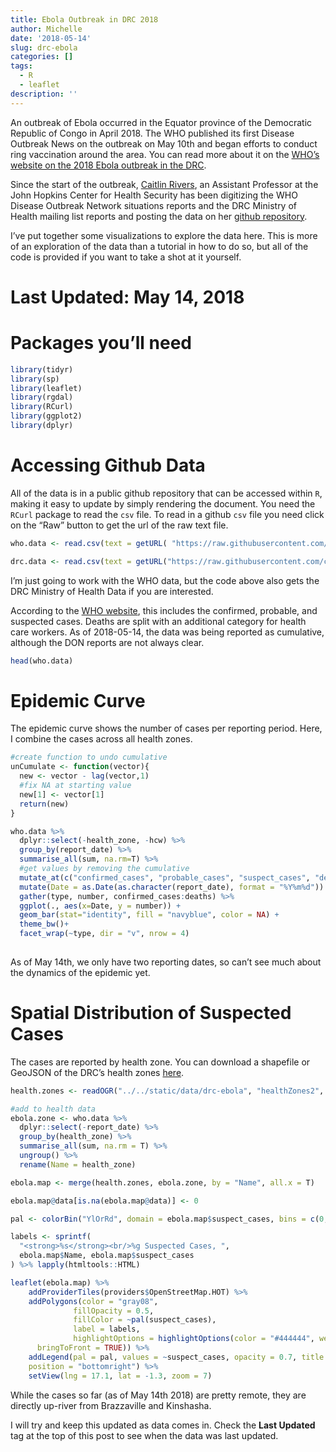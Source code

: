 ```yaml
---
title: Ebola Outbreak in DRC 2018
author: Michelle
date: '2018-05-14'
slug: drc-ebola
categories: []
tags:
  - R
  - leaflet
description: ''
---
```


An outbreak of Ebola occurred in the Equator province of the Democratic Republic of Congo in April 2018. The WHO published its first Disease Outbreak News on the outbreak on May 10th and began efforts to conduct ring vaccination around the area. You can read more about it on the [WHO's website on the 2018 Ebola outbreak in the DRC](http://www.who.int/ebola/situation-reports/drc-2018/en/).

Since the start of the outbreak, [Caitlin Rivers](https://www.jhsph.edu/faculty/directory/profile/3525/caitlin-m-rivers), an Assistant Professor at the John Hopkins Center for Health Security has been digitizing the WHO Disease Outbreak Network situations reports and the DRC Ministry of Health mailing list reports and posting the data on her [github repository](https://github.com/cmrivers/ebola_drc).

I've put together some visualizations to explore the data here. This is more of an exploration of the data than a tutorial in how to do so, but all of the code is provided if you want to take a shot at it yourself.

# Last Updated: May 14, 2018

# Packages you'll need

```r
library(tidyr)
library(sp)
library(leaflet)
library(rgdal)
library(RCurl)
library(ggplot2)
library(dplyr)
```


# Accessing Github Data

All of the data is in a public github repository that can be accessed within `R`, making it easy to update by simply rendering the document. You need the `RCurl` package to read the `csv` file. To read in a github `csv` file you need click on the "Raw" button to get the url of the raw text file.

```r
who.data <- read.csv(text = getURL( "https://raw.githubusercontent.com/cmrivers/ebola_drc/master/who/data.csv"), stringsAsFactors = F, header = T)

drc.data <- read.csv(text = getURL("https://raw.githubusercontent.com/cmrivers/ebola_drc/master/drc/data.csv"), stringsAsFactors = F, header = T)
```

I'm just going to work with the WHO data, but the code above also gets the DRC Ministry of Health Data if you are interested.

According to the [WHO website](http://www.who.int/csr/don/14-may-2018-ebola-drc/en/), this includes the confirmed, probable, and suspected cases. Deaths are split with an additional category for health care workers. As of 2018-05-14, the data was being reported as cumulative, although the DON reports are not always clear.

```r
head(who.data)
```


# Epidemic Curve

The epidemic curve shows the number of cases per reporting period. Here, I combine the cases across all health zones.

```r

#create function to undo cumulative
unCumulate <- function(vector){
  new <- vector - lag(vector,1)
  #fix NA at starting value
  new[1] <- vector[1]
  return(new)
}

who.data %>%
  dplyr::select(-health_zone, -hcw) %>%
  group_by(report_date) %>%
  summarise_all(sum, na.rm=T) %>%
  #get values by removing the cumulative
  mutate_at(c("confirmed_cases", "probable_cases", "suspect_cases", "deaths"), funs(unCumulate)) %>%
  mutate(Date = as.Date(as.character(report_date), format = "%Y%m%d")) %>%
  gather(type, number, confirmed_cases:deaths) %>%
  ggplot(., aes(x=Date, y = number)) +
  geom_bar(stat="identity", fill = "navyblue", color = NA) +
  theme_bw()+
  facet_wrap(~type, dir = "v", nrow = 4)
  
```

As of May 14th, we only have two reporting dates, so can't see much about the dynamics of the epidemic yet.

# Spatial Distribution of Suspected Cases

The cases are reported by health zone. You can download a shapefile or GeoJSON of the DRC's health zones [here](https://mapforenvironment.org/layer/info/140/DRC-health-zones#4.13/-4.09/21.75).

```r
health.zones <- readOGR("../../static/data/drc-ebola", "healthZones2", stringsAsFactors = F)

#add to health data
ebola.zone <- who.data %>%
  dplyr::select(-report_date) %>%
  group_by(health_zone) %>%
  summarise_all(sum, na.rm = T) %>%
  ungroup() %>%
  rename(Name = health_zone)

ebola.map <- merge(health.zones, ebola.zone, by = "Name", all.x = T)

ebola.map@data[is.na(ebola.map@data)] <- 0
```

```r
pal <- colorBin("YlOrRd", domain = ebola.map$suspect_cases, bins = c(0,1,5,10,15,20,25,Inf))

labels <- sprintf(
  "<strong>%s</strong><br/>%g Suspected Cases, ",
  ebola.map$Name, ebola.map$suspect_cases
) %>% lapply(htmltools::HTML)

leaflet(ebola.map) %>%
    addProviderTiles(providers$OpenStreetMap.HOT) %>%
    addPolygons(color = "gray08", 
              fillOpacity = 0.5, 
              fillColor = ~pal(suspect_cases),
              label = labels,
              highlightOptions = highlightOptions(color = "#444444", weight = 2,
      bringToFront = TRUE)) %>%
    addLegend(pal = pal, values = ~suspect_cases, opacity = 0.7, title = "Suspected Cases",
    position = "bottomright") %>%
    setView(lng = 17.1, lat = -1.3, zoom = 7)

```

While the cases so far (as of May 14th 2018) are pretty remote, they are directly up-river from Brazzaville and Kinshasha.

I will try and keep this updated as data comes in. Check the **Last Updated** tag at the top of this post to see when the data was last updated.